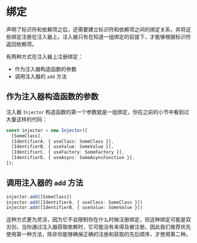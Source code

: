 # 绑定

声明了标识符和依赖项之后，还需要建立标识符和依赖项之间的绑定关系，并将这些绑定注册在注入器上。注入器只有在知道一组绑定的前提下，才能够根据标识符返回依赖项。

有两种方式在注入器上注册绑定：

* 作为注入器构造函数的参数
* 调用注入器的 `add` 方法


## 作为注入器构造函数的参数

注入器 `Injector` 构造函数的第一个参数就是一组绑定，你在之前的小节中看到过大量这样的代码：

```ts
const injector = new Injector([
  [SomeClass],
  [IdentifierA, { useClass: SomeClass }],
  [IdentifierB, { useValue: SomeValue }],
  [IdentifierC, { useFactory: SomeFactory }],
  [IdentifierD, { useAsync: SomeAsyncFunction }],
]);
```

## 调用注入器的 `add` 方法

```ts
injector.add([SomeClass])
injector.add([IdentifierA, { useClass: SomeClass }])
injector.add([IdentifierB, { useValue: SomeValue }])
```

这种方式更为灵活，因为它不会限制你在什么时候注册绑定，但这种绑定可能是双刃剑，当你通过注入器获取依赖时，它可能没有来得及被注册。因此我们推荐优先使用第一种方法，除非你能够确保正确的注册和获取的先后顺序，才使用第二种。
